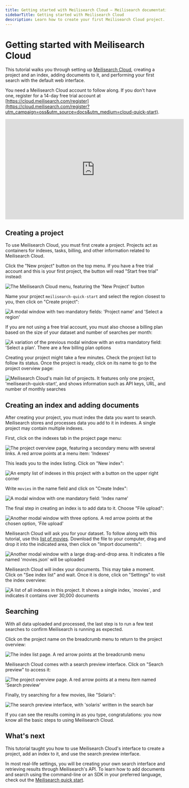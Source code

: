 ```yaml
---
title: Getting started with Meilisearch Cloud — Meilisearch documentation
sidebarTitle: Getting started with Meilisearch Cloud
description: Learn how to create your first Meilisearch Cloud project.
---
```


# Getting started with Meilisearch Cloud

This tutorial walks you through setting up [Meilisearch Cloud](https://meilisearch.com/cloud), creating a project and an index, adding documents to it, and performing your first search with the default web interface.

You need a Meilisearch Cloud account to follow along. If you don't have one, register for a 14-day free trial account at [https://cloud.meilisearch.com/register](https://cloud.meilisearch.com/register?utm_campaign=oss&utm_source=docs&utm_medium=cloud-quick-start).


<iframe
width="560"
height="315"
src="https://www.youtube.com/embed/KK2rV7i4IdI?si=F2DuOvzr7Du2jorz"
title="Getting started with Meilisearch Cloud"
frameborder="0"
allow="accelerometer; autoplay; clipboard-write; encrypted-media; gyroscope; picture-in-picture"
allowfullscreen
></iframe>


## Creating a project

To use Meilisearch Cloud, you must first create a project. Projects act as containers for indexes, tasks, billing, and other information related to Meilisearch Cloud.

Click the "New project" button on the top menu. If you have a free trial account and this is your first project, the button will read "Start free trial" instead:

<Frame>
  <img src="/assets/images/cloud-getting-started/1-new-project.png" alt="The Meilisearch Cloud menu, featuring the 'New Project' button" />
</Frame>

Name your project `meilisearch-quick-start` and select the region closest to you, then click on "Create project":

<Frame>
  <img src="/assets/images/cloud-getting-started/2-create-project.png" alt="A modal window with two mandatory fields: 'Project name' and 'Select a region'" />
</Frame>

If you are not using a free trial account, you must also choose a billing plan based on the size of your dataset and number of searches per month:

<Frame>
  <img src="/assets/images/cloud-getting-started/3-project-billing.png" alt="A variation of the previous modal window with an extra mandatory field: 'Select a plan'. There are a few billing plan options" />
</Frame>

Creating your project might take a few minutes. Check the project list to follow its status. Once the project is ready, click on its name to go to the project overview page:

<Frame>
  <img src="/assets/images/cloud-getting-started/4-project-list.png" alt="Meilisearch Cloud's main list of projects. It features only one project, 'meilisearch-quick-start', and shows information such as API keys, URL, and number of monthly searches" />
</Frame>

## Creating an index and adding documents

After creating your project, you must index the data you want to search. Meilisearch stores and processes data you add to it in indexes. A single project may contain multiple indexes.

First, click on the indexes tab in the project page menu:

<Frame>
  <img src="/assets/images/cloud-getting-started/5-project-page-menu-indexes.png" alt="The project overview page, featuring a secondary menu with several links. A red arrow points at a menu item: 'Indexes'" />
</Frame>

This leads you to the index listing. Click on "New index":

<Frame>
  <img src="/assets/images/cloud-getting-started/6-index-list-empty.png" alt="An empty list of indexes in this project with a button on the upper right corner" />
</Frame>

Write `movies` in the name field and click on "Create Index":

<Frame>
  <img src="/assets/images/cloud-getting-started/7-create-index.png" alt="A modal window with one mandatory field: 'Index name'" />
</Frame>

The final step in creating an index is to add data to it. Choose "File upload":

<Frame>
  <img src="/assets/images/cloud-getting-started/8-file-upload.png" alt="Another modal window with three options. A red arrow points at the chosen option, 'File upload'" />
</Frame>

Meilisearch Cloud will ask you for your dataset. To follow along with this tutorial, use this <a href="/movies.json" download="movies.json">list of movies</a>. Download the file to your computer, drag and drop it into the indicated area, then click on "Import documents":

<Frame>
  <img src="/assets/images/cloud-getting-started/9-data-import.png" alt="Another modal window with a large drag-and-drop area. It indicates a file named 'movies.json' will be uploaded" />
</Frame>

Meilisearch Cloud will index your documents. This may take a moment. Click on "See index list" and wait. Once it is done, click on "Settings" to visit the index overview:

<Frame>
  <img src="/assets/images/cloud-getting-started/10-index-list-filled.png" alt="A list of all indexes in this project. It shows a single index, `movies`, and indicates it contains over 30,000 documents" />
</Frame>

## Searching

With all data uploaded and processed, the last step is to run a few test searches to confirm Meilisearch is running as expected.

Click on the project name on the breadcrumb menu to return to the project overview:

<Frame>
  <img src="/assets/images/cloud-getting-started/11-index-list-breadcrumb.png" alt="The index list page. A red arrow points at the breadcrumb menu" />
</Frame>

Meilisearch Cloud comes with a search preview interface. Click on "Search preview" to access it:

<Frame>
  <img src="/assets/images/cloud-getting-started/12-project-page-url.png" alt="The project overview page. A red arrow points at a menu item named 'Search preview'" />
</Frame>

Finally, try searching for a few movies, like "Solaris":

<Frame>
  <img src="/assets/images/cloud-getting-started/13-search-preview.png" alt="The search preview interface, with 'solaris' written in the search bar" />
</Frame>

If you can see the results coming in as you type, congratulations: you now know all the basic steps to using Meilisearch Cloud.

## What's next

This tutorial taught you how to use Meilisearch Cloud's interface to create a project, add an index to it, and use the search preview interface.

In most real-life settings, you will be creating your own search interface and retrieving results through Meilisearch's API. To learn how to add documents and search using the command-line or an SDK in your preferred language, check out the [Meilisearch quick start](/learn/self_hosted/getting_started_with_self_hosted_meilisearch).
